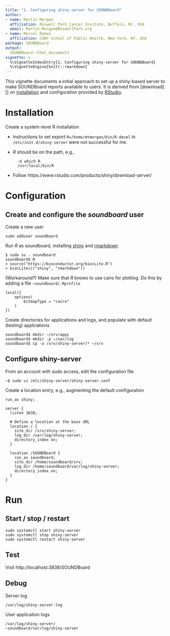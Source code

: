 ```yaml
---
title: "1. Configuring shiny-server for SOUNDBoard"
author:
- name: Martin Morgan
  affiliation: Roswell Park Cancer Insitute, Buffalo, NY, USA
  email: Martin.Morgan@RoswellPark.org
- name: Marcel Ramos
  affiliation: CUNY School of Public Health, New York, NY, USA
package: SOUNDBoard
output: 
  SOUNDBoard::html_document3
vignette: >
  %\VignetteIndexEntry{1. Configuring shiny-server for SOUNDBoard}
  %\VignetteEngine{knitr::rmarkdown}
---
```


This vignette documents a initial approach to set up a shiny-based
server to make SOUNDBoard reports available to users. It is derived
from [download][] on [installation][] and configuration provided by
[RStudio][].

[downlaod]: http://www.rstudio.com/products/shiny/download-server/
[installation]: http://docs.rstudio.com/shiny-server
[RStudio]: http://rstudio.com

# Installation

Create a system-level R installation

- Instructions to set export `R=/home/mtmorgan/bin/R-devel` in
  `/etc/init.d/shiny-server` were not successful for me.
- _R_ should be on the path, e.g., 

        ~$ which R
        /usr/local/bin/R

- Follow https://www.rstudio.com/products/shiny/download-server/

# Configuration

## Create and configure the _soundboard_ user

Create a new user

    sudo adduser soundboard

Run _R_ as soundboard, installing [shiny][] and [rmarkdown][]

    $ sudo su - soundboard
    soundboard$ R
    > source("https://bioconductor.org/biocLite.R")
    > biocLite(c("shiny", "rmarkdown"))
    
(Workaround?) Make sure that _R_ knows to use cairo for plotting. Do
this by adding a file `~soundboard/.Rprofile`

    local({
        options(
            bitmapType = "cairo"
        )
    })

Create directories for applications and logs, and populate with
default (testing) applciations

    soundboard$ mkdir ~/srv/apps
    soundboard$ mkdir -p ~/var/log
    soundboard$ cp -a /srv/shiny-server/* ~/srv

## Configure shiny-server

From an account with sudo access, edit the configuration file

    ~$ sudo vi /etc/shiny-server/shiny-server.conf

Create a location entry, e.g., augmenting the default configuration

    run_as shiny;
    
    server {
      listen 3838;
    
      # Define a location at the base URL
      location / {
        site_dir /srv/shiny-server;
        log_dir /var/log/shiny-server;
        directory_index on;
      }
    
      location /SOUNDBoard {
        run_as soundboard;
        site_dir /home/soundboard/srv;
        log_dir /home/soundboard/var/log/shiny-server;
        directory_index on;
      }
    }

# Run

## Start / stop / restart

    sudo systemctl start shiny-server
    sudo systemctl stop shiny-server
    sudo systemctl restart shiny-server

## Test

Visit http://localhost:3838/SOUNDBoard

## Debug

Server log 

    /var/log/shiny-server.log

User application logs

    /var/log/shiny-server/
    ~soundboard/var/log/shiny-server

[shiny]: https://cran.r-project.org/package=shiny
[rmarkdown]: https://cran.r-project.org/package=rmarkdown
